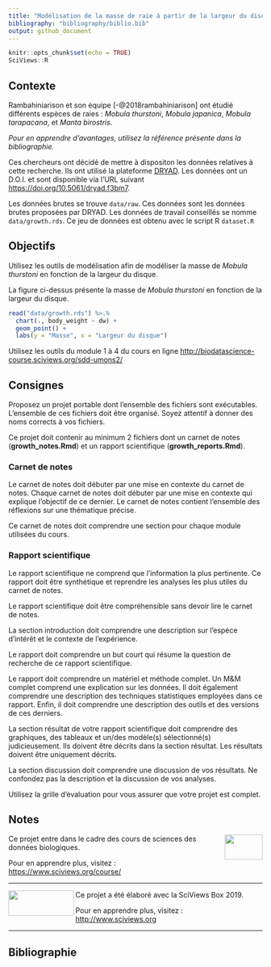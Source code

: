 ```yaml
---
title: "Modélisation de la masse de raie à partir de la largeur du disque."
bibliography: "bibliography/biblio.bib"
output: github_document
---
```


<!--- DO NOT EDIT README.MD. EDIT ONLY README.RMD ----->

```r
knitr::opts_chunk$set(echo = TRUE)
SciViews::R
```

## Contexte

Rambahiniarison et son équipe [-@2018rambahiniarison] ont étudié différents espèces de raies : *Mobula thurstoni*, *Mobula japanica*, *Mobula tarapacana*, et *Manta birostris*.

*Pour en apprendre d’avantages, utilisez la référence présente dans la
bibliographie.*

Ces chercheurs ont décidé de mettre à dispositon les données relatives à
cette recherche. Ils ont utilisé la plateforme
[DRYAD](https://datadryad.org). Les données ont un D.O.I. et sont
disponible via l’URL suivant <https://doi.org/10.5061/dryad.f3bm7>.

Les données brutes se trouve `data/raw`. Ces données sont les données brutes proposées par DRYAD. Les données de travail conseillés se nomme `data/growth.rds`. Ce jeu de données est obtenu avec le script R `dataset.R`

## Objectifs

Utilisez les outils de modélisation afin de modéliser la masse de *Mobula thurstoni* en fonction de la largeur du disque.


La figure ci-dessus présente la masse de *Mobula thurstoni* en fonction de la largeur du disque.

```r
read("data/growth.rds") %>.%
  chart(., body_weight ~ dw) +
  geom_point() +
  labs(y = "Masse", x = "Largeur du disque")
```


Utilisez les outils du module 1 à 4 du cours en ligne
<http://biodatascience-course.sciviews.org/sdd-umons2/>

## Consignes

Proposez un projet portable dont l’ensemble des fichiers sont
exécutables. L’ensemble de ces fichiers doit être organisé. Soyez
attentif à donner des noms corrects à vos fichiers.

Ce projet doit contenir au minimum 2 fichiers dont un carnet de notes
(**growth_notes.Rmd**) et un rapport scientifique
(**growth_reports.Rmd**).

### Carnet de notes

Le carnet de notes doit débuter par une mise en contexte du carnet de
notes. Chaque carnet de notes doit débuter par une mise en contexte qui
explique l’objectif de ce dernier. Le carnet de notes contient
l’ensemble des réflexions sur une thématique précise.

Ce carnet de notes doit comprendre une section pour chaque module
utilisées du cours.

### Rapport scientifique

Le rapport scientifique ne comprend que l’information la plus
pertinente. Ce rapport doit être synthétique et reprendre les analyses
les plus utiles du carnet de notes.

Le rapport scientifique doit être compréhensible sans devoir lire le
carnet de notes.

La section introduction doit comprendre une description sur l’espèce
d’intérêt et le contexte de l’expérience.

Le rapport doit comprendre un but court qui résume la question de
recherche de ce rapport scientifique.

Le rapport doit comprendre un matériel et méthode complet. Un M\&M
complet comprend une explication sur les données. Il doit également
comprendre une description des techniques statistiques employées dans ce
rapport. Enfin, il doit comprendre une description des outils et des
versions de ces derniers.

La section résultat de votre rapport scientifique doit comprendre des
graphiques, des tableaux et un/des modèle(s) sélectionné(s)
judicieusement. Ils doivent être décrits dans la section résultat. Les
résultats doivent être uniquement décrits.

La section discussion doit comprendre une discussion de vos résultats.
Ne confondez pas la description et la discussion de vos analyses.

Utilisez la grille d’évaluation pour vous assurer que votre projet est
complet.

## Notes

<img src="figures/biodatascience.png" width="75" height="50" align="right"/>
Ce projet entre dans le cadre des cours de sciences des données
biologiques.

Pour en apprendre plus, visitez : <https://www.sciviews.org/course/>

-----

<img src="figures/site-title.png" width="130" height="50" align="left"/>
Ce projet a été élaboré avec la SciViews Box 2019.

Pour en apprendre plus, visitez : <http://www.sciviews.org>

-----

## Bibliographie
